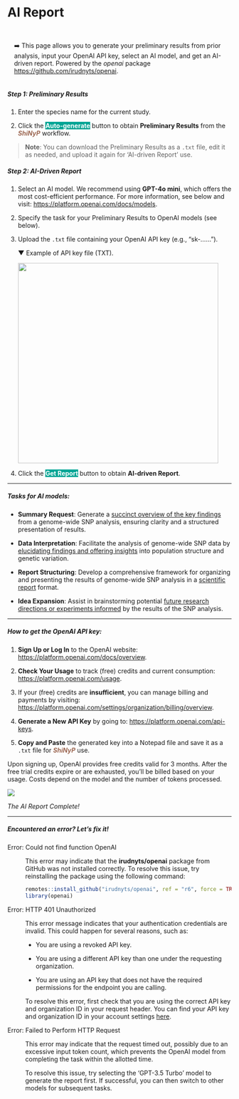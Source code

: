 # AI Report {#sec-ai-report}

::: {.highlighted-text style="padding-top: 15px; padding-bottom: 1px; padding-left: 15px"}
➡️ This page allows you to generate your preliminary results from prior analysis, input your OpenAI API key, select an AI model, and get an AI-driven report. Powered by the *openai* package <a href="https://github.com/irudnyts/openai" target="_blank">https://github.com/irudnyts/openai</a>.
:::

##### Step 1: Preliminary Results {.unnumbered}

1.  Enter the species name for the current study.

2.  Click the [**Auto-generate**]{style="color: #fff;background-color: #00a595;"} button to obtain **Preliminary Results** from the [***ShiNyP***]{style="color: #9D6853;"} workflow.

> **Note**: You can download the Preliminary Results as a `.txt` file, edit it as needed, and upload it again for 'AI-driven Report' use.

##### Step 2: AI-Driven Report {.unnumbered}

1.  Select an AI model. We recommend using **GPT-4o mini**, which offers the most cost-efficient performance. For more information, see below and visit: <a href="https://platform.openai.com/docs/models" target="_blank">https://platform.openai.com/docs/models</a>.

2.  Specify the task for your Preliminary Results to OpenAI models (see below).

3.  Upload the `.txt` file containing your OpenAI API key (e.g., "sk-......").

    ▼ Example of API key file (TXT).

    ![](images/clipboard-3104956900.png){width="450"}

4.  Click the [**Get Report**]{style="color: #fff;background-color: #00a595;"} button to obtain **AI-driven Report**.

------------------------------------------------------------------------

##### Tasks for AI models: {.unnumbered}

-   **Summary Request**: Generate a [succinct overview of the key findings]{.underline} from a genome-wide SNP analysis, ensuring clarity and a structured presentation of results.

-   **Data Interpretation**: Facilitate the analysis of genome-wide SNP data by [elucidating findings and offering insights]{.underline} into population structure and genetic variation.

-   **Report Structuring**: Develop a comprehensive framework for organizing and presenting the results of genome-wide SNP analysis in a [scientific report]{.underline} format.

-   **Idea Expansion**: Assist in brainstorming potential [future research directions or experiments informed]{.underline} by the results of the SNP analysis.

------------------------------------------------------------------------

##### **How to get the OpenAI API key**: {.unnumbered}

1.  **Sign Up or Log In** to the OpenAI website: <a href="https://platform.openai.com/docs/overview" target="_blank"><https://platform.openai.com/docs/overview></a>.

2.  **Check Your Usage** to track (free) credits and current consumption: <a href="https://platform.openai.com/usage" target="_blank"><https://platform.openai.com/usage></a>.

3.  If your (free) credits are **insufficient**, you can manage billing and payments by visiting: <a href="https://platform.openai.com/settings/organization/billing/overview" target="_blank"><https://platform.openai.com/settings/organization/billing/overview></a>.

4.  **Generate a New API Key** by going to: <a href="https://platform.openai.com/api-keys" target="_blank"><https://platform.openai.com/api-keys></a>.

5.  **Copy and Paste** the generated key into a Notepad file and save it as a `.txt` file for [***ShiNyP***]{style="color: #9D6853;"} use.

Upon signing up, OpenAI provides free credits valid for 3 months. After the free trial credits expire or are exhausted, you'll be billed based on your usage. Costs depend on the model and the number of tokens processed.

![](images/clipboard-420815584.png)

*The AI Report Complete!*

------------------------------------------------------------------------

##### Encountered an error? Let’s fix it! {.unnumbered}

Error: Could not find function OpenAI

:   This error may indicate that the **irudnyts/openai** package from GitHub was not installed correctly. To resolve this issue, try reinstalling the package using the following command:

    ``` R
    remotes::install_github("irudnyts/openai", ref = "r6", force = TRUE)
    library(openai)
    ```

Error: HTTP 401 Unauthorized

:   This error message indicates that your authentication credentials are invalid. This could happen for several reasons, such as:

    -   You are using a revoked API key.

    -   You are using a different API key than one under the requesting organization.

    -   You are using an API key that does not have the required permissions for the endpoint you are calling.

    To resolve this error, first check that you are using the correct API key and organization ID in your request header. You can find your API key and organization ID in your account settings [here](https://platform.openai.com/account/api-keys).

Error: Failed to Perform HTTP Request

:   This error may indicate that the request timed out, possibly due to an excessive input token count, which prevents the OpenAI model from completing the task within the allotted time.

    To resolve this issue, try selecting the 'GPT-3.5 Turbo' model to generate the report first. If successful, you can then switch to other models for subsequent tasks.
